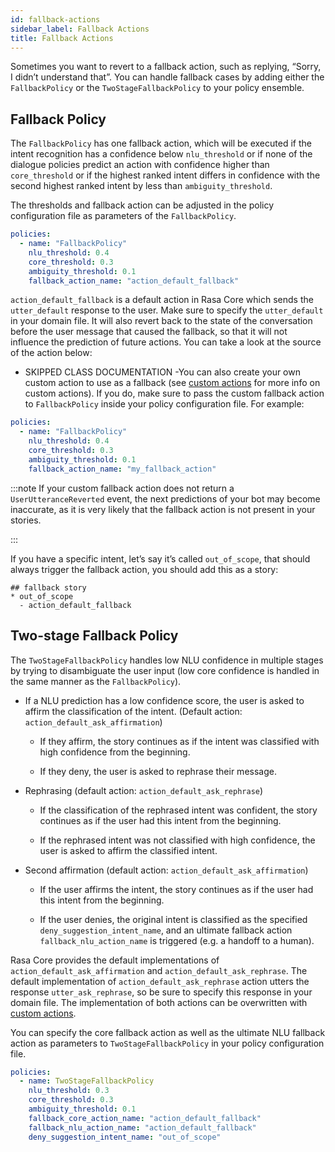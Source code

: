 ```yaml
---
id: fallback-actions
sidebar_label: Fallback Actions
title: Fallback Actions
---
```


Sometimes you want to revert to a fallback action, such as replying,
“Sorry, I didn’t understand that”. You can handle fallback cases by adding
either the `FallbackPolicy` or the `TwoStageFallbackPolicy` to your
policy ensemble.

## Fallback Policy

The `FallbackPolicy` has one fallback action, which will
be executed if the intent recognition has a confidence below `nlu_threshold`
or if none of the dialogue policies predict an action with
confidence higher than `core_threshold` or if the highest ranked intent differs in
confidence with the second highest ranked intent by less than `ambiguity_threshold`.

The thresholds and fallback action can be adjusted in the policy configuration
file as parameters of the `FallbackPolicy`.

```yaml
policies:
  - name: "FallbackPolicy"
    nlu_threshold: 0.4
    core_threshold: 0.3
    ambiguity_threshold: 0.1
    fallback_action_name: "action_default_fallback"
```

`action_default_fallback` is a default action in Rasa Core which sends the
`utter_default` response to the user. Make sure to specify
the `utter_default` in your domain file. It will also revert back to the
state of the conversation before the user message that caused the
fallback, so that it will not influence the prediction of future actions.
You can take a look at the source of the action below:

- SKIPPED CLASS DOCUMENTATION -You can also create your own custom action to use as a fallback (see
[custom actions](./actions#custom-actions) for more info on custom actions). If you
do, make sure to pass the custom fallback action to `FallbackPolicy` inside
your policy configuration file. For example:

```yaml
policies:
  - name: "FallbackPolicy"
    nlu_threshold: 0.4
    core_threshold: 0.3
    ambiguity_threshold: 0.1
    fallback_action_name: "my_fallback_action"
```

:::note
If your custom fallback action does not return a `UserUtteranceReverted` event,
the next predictions of your bot may become inaccurate, as it is very likely that
the fallback action is not present in your stories.

:::

If you have a specific intent, let’s say it’s called `out_of_scope`, that
should always trigger the fallback action, you should add this as a story:

```story
## fallback story
* out_of_scope
  - action_default_fallback
```

## Two-stage Fallback Policy

The `TwoStageFallbackPolicy` handles low NLU confidence in multiple stages
by trying to disambiguate the user input (low core confidence is handled in
the same manner as the `FallbackPolicy`).

* If a NLU prediction has a low confidence score, the user is asked to affirm
  the classification of the intent.  (Default action:
  `action_default_ask_affirmation`)

    * If they affirm, the story continues as if the intent was classified
      with high confidence from the beginning.

    * If they deny, the user is asked to rephrase their message.

* Rephrasing  (default action: `action_default_ask_rephrase`)

    * If the classification of the rephrased intent was confident, the story
      continues as if the user had this intent from the beginning.

    * If the rephrased intent was not classified with high confidence, the user
      is asked to affirm the classified intent.

* Second affirmation  (default action: `action_default_ask_affirmation`)

    * If the user affirms the intent, the story continues as if the user had
      this intent from the beginning.

    * If the user denies, the original intent is classified as the specified
      `deny_suggestion_intent_name`, and an ultimate fallback action
      `fallback_nlu_action_name` is triggered (e.g. a handoff to a human).

Rasa Core provides the default implementations of
`action_default_ask_affirmation` and `action_default_ask_rephrase`.
The default implementation of `action_default_ask_rephrase` action utters
the response `utter_ask_rephrase`, so be sure to specify this
response in your domain file.
The implementation of both actions can be overwritten with [custom actions](./actions#custom-actions).

You can specify the core fallback action as well as the ultimate NLU
fallback action as parameters to `TwoStageFallbackPolicy` in your
policy configuration file.

```yaml
policies:
  - name: TwoStageFallbackPolicy
    nlu_threshold: 0.3
    core_threshold: 0.3
    ambiguity_threshold: 0.1
    fallback_core_action_name: "action_default_fallback"
    fallback_nlu_action_name: "action_default_fallback"
    deny_suggestion_intent_name: "out_of_scope"
```
